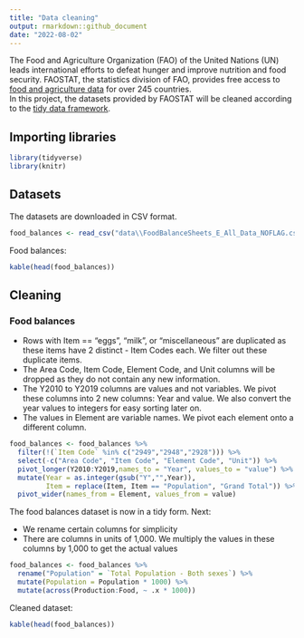 ```yaml
---
title: "Data cleaning"
output: rmarkdown::github_document
date: "2022-08-02"
---
```


The Food and Agriculture Organization (FAO) of the United Nations (UN) leads international efforts to defeat hunger and improve nutrition and food security. FAOSTAT, the statistics division of FAO, provides free access to [food and agriculture data](https://www.fao.org/faostat/en/#data) for over 245 countries.\
In this project, the datasets provided by FAOSTAT will be cleaned according to the [tidy data framework](https://cran.r-project.org/web/packages/tidyr/vignettes/tidy-data.html).

## Importing libraries

```r
library(tidyverse)
library(knitr)
```

## Datasets

The datasets are downloaded in CSV format.

```r
food_balances <- read_csv("data\\FoodBalanceSheets_E_All_Data_NOFLAG.csv")
```

Food balances:

```r
kable(head(food_balances))
```

## Cleaning
### Food balances

-   Rows with Item == "eggs", "milk", or "miscellaneous" are duplicated as these items have 2 distinct - Item Codes each. We filter out these duplicate items.
-   The Area Code, Item Code, Element Code, and Unit columns will be dropped as they do not contain any new information.
-   The Y2010 to Y2019 columns are values and not variables. We pivot these columns into 2 new columns: Year and value. We also convert the year values to integers for easy sorting later on.
-   The values in Element are variable names. We pivot each element onto a different column.

```r
food_balances <- food_balances %>%
  filter(!(`Item Code` %in% c("2949","2948","2928"))) %>%
  select(-c("Area Code", "Item Code", "Element Code", "Unit")) %>%
  pivot_longer(Y2010:Y2019,names_to = "Year", values_to = "value") %>%
  mutate(Year = as.integer(gsub("Y","",Year)),
         Item = replace(Item, Item == "Population", "Grand Total")) %>%
  pivot_wider(names_from = Element, values_from = value)
```

The food balances dataset is now in a tidy form. Next:

-   We rename certain columns for simplicity
-   There are columns in units of 1,000. We multiply the values in these columns by 1,000 to get the actual values

```r
food_balances <- food_balances %>%
  rename("Population" = `Total Population - Both sexes`) %>%
  mutate(Population = Population * 1000) %>%
  mutate(across(Production:Food, ~ .x * 1000))
```

Cleaned dataset:

```r
kable(head(food_balances))
```
